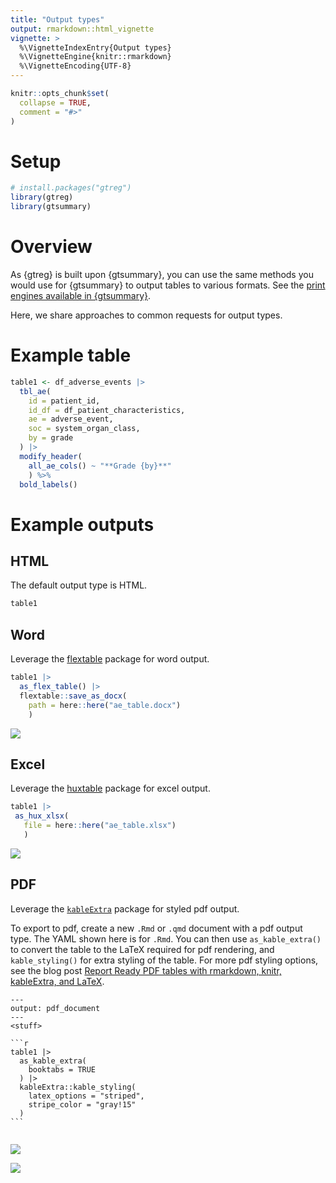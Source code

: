 ```yaml
---
title: "Output types"
output: rmarkdown::html_vignette
vignette: >
  %\VignetteIndexEntry{Output types}
  %\VignetteEngine{knitr::rmarkdown}
  %\VignetteEncoding{UTF-8}
---
```


```r
knitr::opts_chunk$set(
  collapse = TRUE,
  comment = "#>"
)
```

# Setup

```r
# install.packages("gtreg")
library(gtreg)
library(gtsummary)
```

# Overview

As {gtreg} is built upon {gtsummary}, you can use the same methods you
would use for {gtsummary} to output tables to various formats. See
the [print engines available in {gtsummary}](https://www.danieldsjoberg.com/gtsummary/#gtsummary--r-markdown).

Here, we share approaches to common requests for output types.

# Example table

```r
table1 <- df_adverse_events |> 
  tbl_ae(
    id = patient_id,
    id_df = df_patient_characteristics,
    ae = adverse_event,
    soc = system_organ_class, 
    by = grade
  ) |> 
  modify_header(
    all_ae_cols() ~ "**Grade {by}**"
    ) %>%
  bold_labels()
```

# Example outputs

## HTML

The default output type is HTML.

```r
table1
```

## Word

Leverage the [flextable](https://ardata-fr.github.io/flextable-book/) package for word output.

```r
table1 |>  
  as_flex_table() |> 
  flextable::save_as_docx(
    path = here::here("ae_table.docx")
    )
```


![](man/figures/out_word.png)

## Excel

Leverage the [huxtable](https://hughjonesd.github.io/huxtable/) package for excel output.


```r
table1 |>  
 as_hux_xlsx(
   file = here::here("ae_table.xlsx")
   )
```

![](man/figures/out_excel.png)


## PDF

Leverage the [`kableExtra`](https://cran.r-project.org/web/packages/kableExtra/vignettes/awesome_table_in_pdf.pdf) package for styled pdf output.

To export to pdf, create a new `.Rmd` or `.qmd` document with a pdf output type.
The YAML shown here is for `.Rmd`. You can then use `as_kable_extra()` to
convert the table to the LaTeX required for pdf rendering, and `kable_styling()` for 
extra styling of the table. For more pdf styling options, see the blog post 
[Report Ready PDF tables with rmarkdown, knitr, kableExtra, and LaTeX](https://www.pipinghotdata.com/posts/2022-01-24-report-ready-pdf-tables-with-rmarkdown-knitr-kableextra-and-latex/).


````verbatim
---
output: pdf_document
---
<stuff>  
  
```r
table1 |> 
  as_kable_extra(
    booktabs = TRUE
  ) |> 
  kableExtra::kable_styling(
    latex_options = "striped",
    stripe_color = "gray!15"
  )
```  
  
````
<img src="man/figures/out_pdf.png" />

![](man/figures/out_pdf.png)

